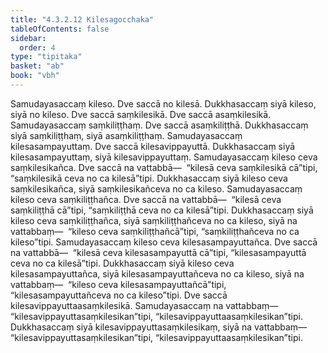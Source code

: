 ```yaml
---
title: "4.3.2.12 Kilesagocchaka"
tableOfContents: false
sidebar:
  order: 4
type: "tipitaka"
basket: "ab"
book: "vbh"
---
```



<DynamicBreadcrumb />

<Paragraph number="854" book="vbh">
Samudayasaccaṃ kileso. Dve saccā no kilesā. Dukkhasaccaṃ siyā kileso, siyā no kileso. Dve saccā saṃkilesikā. Dve saccā asaṃkilesikā. Samudayasaccaṃ saṃkiliṭṭhaṃ. Dve saccā asaṃkiliṭṭhā. Dukkhasaccaṃ siyā saṃkiliṭṭhaṃ, siyā asaṃkiliṭṭhaṃ. Samudayasaccaṃ kilesasampayuttaṃ. Dve saccā kilesavippayuttā. Dukkhasaccaṃ siyā kilesasampayuttaṃ, siyā kilesavippayuttaṃ. Samudayasaccaṃ kileso ceva saṃkilesikañca. Dve saccā na vattabbā—  “kilesā ceva saṃkilesikā cā”tipi, “saṃkilesikā ceva no ca kilesā”tipi. Dukkhasaccaṃ siyā kileso ceva saṃkilesikañca, siyā saṃkilesikañceva no ca kileso. Samudayasaccaṃ kileso ceva saṃkiliṭṭhañca. Dve saccā na vattabbā—  “kilesā ceva saṃkiliṭṭhā cā”tipi, “saṃkiliṭṭhā ceva no ca kilesā”tipi. Dukkhasaccaṃ siyā kileso ceva saṃkiliṭṭhañca, siyā saṃkiliṭṭhañceva no ca kileso, siyā na vattabbaṃ—  “kileso ceva saṃkiliṭṭhañcā”tipi, “saṃkiliṭṭhañceva no ca kileso”tipi. Samudayasaccaṃ kileso ceva kilesasampayuttañca. Dve saccā na vattabbā—  “kilesā ceva kilesasampayuttā cā”tipi, “kilesasampayuttā ceva no ca kilesā”tipi. Dukkhasaccaṃ siyā kileso ceva kilesasampayuttañca, siyā kilesasampayuttañceva no ca kileso, siyā na vattabbaṃ—  “kileso ceva kilesasampayuttañcā”tipi, “kilesasampayuttañceva no ca kileso”tipi. Dve saccā kilesavippayuttaasaṃkilesikā. Samudayasaccaṃ na vattabbaṃ—  “kilesavippayuttasaṃkilesikan”tipi, “kilesavippayuttaasaṃkilesikan”tipi. Dukkhasaccaṃ siyā kilesavippayuttasaṃkilesikaṃ, siyā na vattabbaṃ—  “kilesavippayuttasaṃkilesikan”tipi, “kilesavippayuttaasaṃkilesikan”tipi.
</Paragraph>